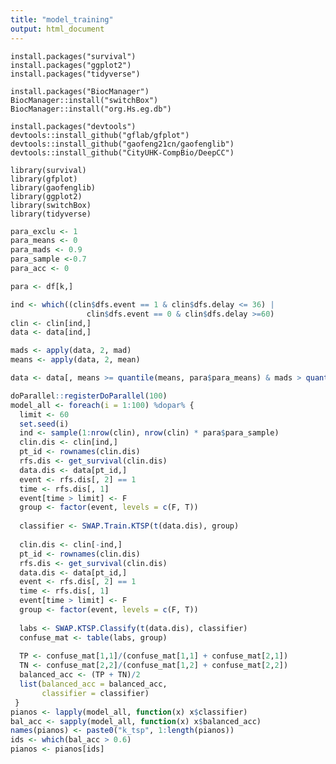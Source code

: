 ---
title: "model_training"
output: html_document
---
```
install.packages("survival")
install.packages("ggplot2")
install.packages("tidyverse")

install.packages("BiocManager")
BiocManager::install("switchBox")
BiocManager::install("org.Hs.eg.db")

install.packages("devtools")
devtools::install_github("gflab/gfplot")
devtools::install_github("gaofeng21cn/gaofenglib")
devtools::install_github("CityUHK-CompBio/DeepCC")

library(survival)
library(gfplot)
library(gaofenglib)
library(ggplot2)
library(switchBox)
library(tidyverse)
```

```{r}
para_exclu <- 1
para_means <- 0
para_mads <- 0.9
para_sample <-0.7
para_acc <- 0
```

```{r}
para <- df[k,]

ind <- which((clin$dfs.event == 1 & clin$dfs.delay <= 36) |
                 clin$dfs.event == 0 & clin$dfs.delay >=60)
clin <- clin[ind,]
data <- data[ind,]

mads <- apply(data, 2, mad)
means <- apply(data, 2, mean)

data <- data[, means >= quantile(means, para$para_means) & mads > quantile(mads, para$para_mads)]

doParallel::registerDoParallel(100)
model_all <- foreach(i = 1:100) %dopar% {
  limit <- 60
  set.seed(i)
  ind <- sample(1:nrow(clin), nrow(clin) * para$para_sample)
  clin.dis <- clin[ind,]
  pt_id <- rownames(clin.dis)
  rfs.dis <- get_survival(clin.dis)
  data.dis <- data[pt_id,]
  event <- rfs.dis[, 2] == 1
  time <- rfs.dis[, 1]
  event[time > limit] <- F
  group <- factor(event, levels = c(F, T))
  
  classifier <- SWAP.Train.KTSP(t(data.dis), group)
  
  clin.dis <- clin[-ind,]
  pt_id <- rownames(clin.dis)
  rfs.dis <- get_survival(clin.dis)
  data.dis <- data[pt_id,]
  event <- rfs.dis[, 2] == 1
  time <- rfs.dis[, 1]
  event[time > limit] <- F
  group <- factor(event, levels = c(F, T))
  
  labs <- SWAP.KTSP.Classify(t(data.dis), classifier)
  confuse_mat <- table(labs, group)
  
  TP <- confuse_mat[1,1]/(confuse_mat[1,1] + confuse_mat[2,1])
  TN <- confuse_mat[2,2]/(confuse_mat[1,2] + confuse_mat[2,2])
  balanced_acc <- (TP + TN)/2
  list(balanced_acc = balanced_acc,
       classifier = classifier)
 }
pianos <- lapply(model_all, function(x) x$classifier)
bal_acc <- sapply(model_all, function(x) x$balanced_acc)
names(pianos) <- paste0("k_tsp", 1:length(pianos))
ids <- which(bal_acc > 0.6)
pianos <- pianos[ids]
```
